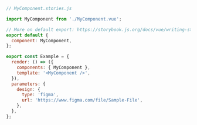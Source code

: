 ```js
// MyComponent.stories.js

import MyComponent from './MyComponent.vue';

// More on default export: https://storybook.js.org/docs/vue/writing-stories/introduction#default-export
export default {
  component: MyComponent,
};

export const Example = {
  render: () => ({
    components: { MyComponent },
    template: '<MyComponent />',
  }),
  parameters: {
    design: {
      type: 'figma',
      url: 'https://www.figma.com/file/Sample-File',
    },
  },
};
```
